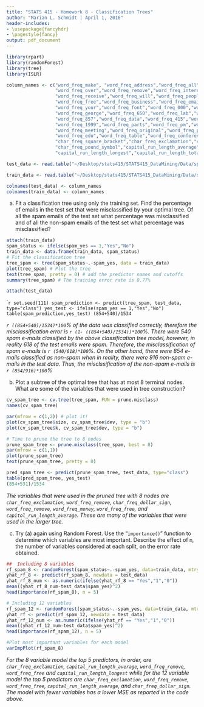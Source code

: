 ```yaml
---
title: "STATS 415 - Homework 8 - Classification Trees"
author: "Marian L. Schmidt | April 1, 2016"
header-includes:
- \usepackage{fancyhdr}
- \pagestyle{fancy}
output: pdf_document
---
```


```r
library(rpart)
library(randomForest)
library(tree)
library(ISLR)

column_names <- c("word_freq_make", "word_freq_address","word_freq_all","word_freq_3d","word_freq_our",
                  "word_freq_over","word_freq_remove","word_freq_internet","word_freq_order","word_freq_mail",
                  "word_freq_receive","word_freq_will","word_freq_people","word_freq_report","word_freq_addresses",
                  "word_freq_free","word_freq_business","word_freq_email","word_freq_you","word_freq_credit",
                  "word_freq_your","word_freq_font","word_freq_000","word_freq_money","word_freq_hp","word_freq_hpl",
                  "word_freq_george","word_freq_650","word_freq_lab","word_freq_labs","word_freq_telnet",
                  "word_freq_857","word_freq_data","word_freq_415","word_freq_85","word_freq_technology",
                  "word_freq_1999","word_freq_parts","word_freq_pm","word_freq_direct","word_freq_cs",
                  "word_freq_meeting","word_freq_original","word_freq_project","word_freq_re",
                  "word_freq_edu","word_freq_table","word_freq_conference","char_freq_semi_colon","char_freq_parenthese",
                  "char_freq_square_bracket","char_freq_exclamation","char_freq_dollar_sign",
                  "char_freq_pound_symbol","capital_run_length_average",
                  "capital_run_length_longest","capital_run_length_total", "spam_yes")

test_data <- read.table("~/Desktop/stats415/STATS415_DataMining/Data/spam-test.txt", sep = ",")

train_data <- read.table("~/Desktop/stats415/STATS415_DataMining/Data/spam-train.txt", sep = ",")

colnames(test_data) <- column_names
colnames(train_data) <- column_names
```



(a) Fit a classification tree using only the training set. Find the percentage of emails in the test set that were misclassified by your optimal tree. Of all the spam emails of the test set what percentage was misclassified and of all the non-spam emails of the test set what percentage was misclassified?

```r
attach(train_data)
spam_status <- ifelse(spam_yes == 1,"Yes","No")
train_data <- data.frame(train_data, spam_status)
# Fit the classification tree
tree_spam <- tree(spam_status~.-spam_yes, data = train_data)
plot(tree_spam) # Plot the tree
text(tree_spam, pretty = 0) # add the predictor names and cutoffs
summary(tree_spam) # The training error rate is 8.77%
```


```r
attach(test_data)
```

````r
set.seed(111)
spam_prediction <- predict(tree_spam, test_data, type="class")
yes_test <- ifelse(spam_yes == 1,"Yes","No")
table(spam_prediction,yes_test)
(854+540)/1534
```

*`r ((854+540)/1534)*100`% of the data was classified correctly, therefore the misclassification error is `r (1- ((854+540)/1534))*100`%.  There were 540 spam e-mails classified by the above classification tree model, however, in reality 618 of the test emails were spam.  Therefore, the misclassification of spam e-mails is `r (540/618)*100`%.  On the other hand, there were 854 e-mails classified as non-spam when in reality, there were 916 non-spam e-mails in the test data.  Thus, the misclssification of the non-spam e-mails is `r (854/916)*100`%*



(b) Plot a subtree of the optimal tree that has at most 8 terminal nodes. What are some of the variables that were used in tree construction?

```r
cv_spam_tree <- cv.tree(tree_spam, FUN = prune.misclass)
names(cv_spam_tree)

par(mfrow = c(1,2)) # plot it!
plot(cv_spam_tree$size, cv_spam_tree$dev, type = "b")
plot(cv_spam_tree$k, cv_spam_tree$dev, type = "b")

# Time to prune the tree to 8 nodes  
prune_spam_tree <- prune.misclass(tree_spam, best = 8)
par(mfrow = c(1,1))
plot(prune_spam_tree)
text(prune_spam_tree, pretty = 0)

pred_spam_tree <- predict(prune_spam_tree, test_data, type="class")
table(pred_spam_tree, yes_test)
(854+531)/1534
```

*The variables that were used in the pruned tree with 8 nodes are `char_freq_exclamation`, `word_freq_remove`, `char_freq_dollar_sign`, `word_freq_remove`, `word_freq_money`, `word_freq_free`, and `capitol_run_length_average`.  These are many of the variables that were used in the larger tree.*  

(c) Try (a) again using Random Forest. Use the “`importance()`” function to determine which variables are most important. Describe the effect of `m`, the number of variables considered at each split, on the error rate obtained.

```r
##  Including 8 variables
rf_spam_8 <- randomForest(spam_status~.-spam_yes, data=train_data, mtry=8, importance = TRUE)
yhat_rf_8 <- predict(rf_spam_8, newdata = test_data)
yhat_rf_8_num <- as.numeric(ifelse(yhat_rf_8 == "Yes","1","0"))
mean((yhat_rf_8_num-test_data$spam_yes)^2)
head(importance(rf_spam_8), n = 5)

# Including 12 variables
rf_spam_12 <- randomForest(spam_status~.-spam_yes, data=train_data, mtry=12, importance = TRUE)
yhat_rf <- predict(rf_spam_12, newdata = test_data)
yhat_rf_12_num <- as.numeric(ifelse(yhat_rf == "Yes","1","0"))
mean((yhat_rf_12_num-test_data$spam_yes)^2)
head(importance(rf_spam_12), n = 5)

#Plot most important variables for each model
varImpPlot(rf_spam_8)
```

*For the 8 variable model the top 5 predictors, in order, are `char_freq_exclamation`, `capital_run_length_average`, `word_freq_remove`, `word_freq_free` and `capital_run_length_longest` while for the 12 variable model the top 5 predictors are `char_freq_exclamation`, `word_freq_remove`, `word_freq_free`, `capital_run_length_average`, and `char_freq_dollar_sign`. The model with fewer variables has a lower MSE as reported in the code above.*


